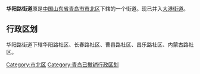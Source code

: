 {{Unreferenced|time=2021-04-16T17:05:04+00:00}}
'''华阳路街道'''原是[[中华人民共和国|中国]][[山东省|山东省]][[青岛市|青岛市]][[市北区|市北区]]下辖的一个街道。现已并入[[大港街道_(青岛市)|大港街道]]。

== 行政区划 ==

华阳路街道下辖华阳路社区、长春路社区、曹县路社区、昌乐路社区、内蒙古路社区。

{{青岛小作品}}

[[Category:市北区|Category:市北区]]
[[Category:青岛已撤销行政区划|Category:青岛已撤销行政区划]]